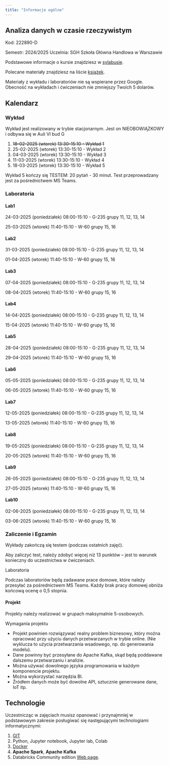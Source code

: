 ```yaml
---
title: "Informacje ogólne"
---
```


## Analiza danych w czasie rzeczywistym

Kod: 222890-D

Semestr: 2024/2025
Uczelnia: SGH Szkoła Główna Handlowa w Warszawie

Podstawowe informacje o kursie znajdziesz w [sylabusie](/sylabus).

Polecane materiały znajdziesz na liście [książek](/ksiazki). 

Materiały z wykładu i laboratoriów nie są wspierane przez Google. 
Obecność na wykładach i ćwiczeniach nie zmniejszy Twoich 5 dolarów. 

## Kalendarz

### Wykład 

Wykład jest realizowany w trybie stacjonarnym.
Jest on NIEOBOWIĄZKOWY i odbywa się w Auli VI bud G

1. <del>18-02-2025 (wtorek) 13:30-15:10 - Wykład 1</del>
2. 25-02-2025 (wtorek) 13:30-15:10 - Wykład 2
3. 04-03-2025 (wtorek) 13:30-15:10 - Wykład 3
4. 11-03-2025 (wtorek) 13:30-15:10 - Wykład 4
5. 18-03-2025 (wtorek) 13:30-15:10 - Wykład 5
    
Wykład 5 kończy się TESTEM: 20 pytań - 30 minut. 
Test przeprowadzany jest za pośrednictwem MS Teams.

### Laboratoria

#### Lab1
24-03-2025 (poniedziałek) 08:00-15:10 - G-235 grupy 11, 12, 13, 14

25-03-2025 (wtorek) 11:40-15:10 - W-60 grupy 15, 16 

#### Lab2
31-03-2025 (poniedziałek) 08:00-15:10 - G-235 grupy 11, 12, 13, 14

01-04-2025 (wtorek) 11:40-15:10 - W-60 grupy 15, 16

#### Lab3
07-04-2025 (poniedziałek) 08:00-15:10 - G-235 grupy 11, 12, 13, 14

08-04-2025 (wtorek) 11:40-15:10 - W-60 grupy 15, 16

#### Lab4
14-04-2025 (poniedziałek) 08:00-15:10 - G-235 grupy 11, 12, 13, 14

15-04-2025 (wtorek) 11:40-15:10 - W-60 grupy 15, 16

#### Lab5
28-04-2025 (poniedziałek) 08:00-15:10 - G-235 grupy 11, 12, 13, 14

29-04-2025 (wtorek) 11:40-15:10 - W-60 grupy 15, 16

#### Lab6
05-05-2025 (poniedziałek) 08:00-15:10 - G-235 grupy 11, 12, 13, 14

06-05-2025 (wtorek) 11:40-15:10 - W-60 grupy 15, 16

#### Lab7
12-05-2025 (poniedziałek) 08:00-15:10 - G-235 grupy 11, 12, 13, 14

13-05-2025 (wtorek) 11:40-15:10 - W-60 grupy 15, 16

#### Lab8
19-05-2025 (poniedziałek) 08:00-15:10 - G-235 grupy 11, 12, 13, 14

20-05-2025 (wtorek) 11:40-15:10 - W-60 grupy 15, 16

#### Lab9
26-05-2025 (poniedziałek) 08:00-15:10 - G-235 grupy 11, 12, 13, 14

27-05-2025 (wtorek) 11:40-15:10 - W-60 grupy 15, 16

#### Lab10
02-06-2025 (poniedziałek) 08:00-15:10 - G-235 grupy 11, 12, 13, 14

03-06-2025 (wtorek) 11:40-15:10 - W-60 grupy 15, 16

### Zaliczenie i Egzamin

Wykłady zakończą się testem (podczas ostatnich zajęć).

Aby zaliczyć test, należy zdobyć więcej niż 13 punktów – jest to warunek konieczny do uczestnictwa w ćwiczeniach.

Laboratoria

Podczas laboratoriów będą zadawane prace domowe, które należy przesyłać za pośrednictwem MS Teams.
Każdy brak pracy domowej obniża końcową ocenę o 0,5 stopnia.

#### Projekt

Projekty należy realizować w grupach maksymalnie 5-osobowych.

Wymagania projektu

- Projekt powinien rozwiązywać realny problem biznesowy, który można opracować przy użyciu danych przetwarzanych w trybie online. (Nie wyklucza to użycia przetwarzania wsadowego, np. do generowania modelu).
- Dane powinny być przesyłane do Apache Kafka, skąd będą poddawane dalszemu przetwarzaniu i analizie.
- Można używać dowolnego języka programowania w każdym komponencie projektu.
- Można wykorzystać narzędzia BI.
- Źródłem danych może być dowolne API, sztucznie generowane dane, IoT itp.

## Technologie

Uczestnicząc w zajęciach musisz opanować i przynajmniej w podstawowym zakresie posługiwać się następującymi technologiami informatycznymi:

1. [GIT](/info.html#git) 
2. Python, Jupyter notebook, Jupyter lab, Colab
3. [Docker](/info.html#docker)
4. **Apache Spark**, **Apache Kafka**
5. Databricks Community edition [Web page](https://community.cloud.databricks.com/login.html).